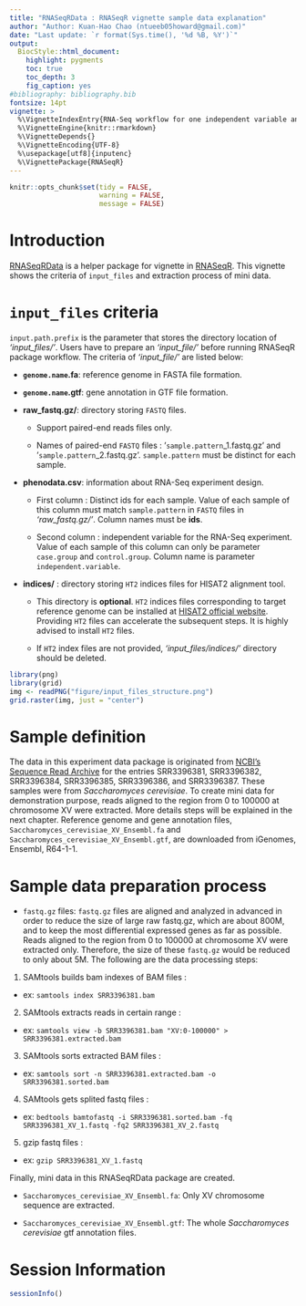 ```yaml
---
title: "RNASeqRData : RNASeqR vignette sample data explanation"
author: "Author: Kuan-Hao Chao (ntueeb05howard@gmail.com)"
date: "Last update: `r format(Sys.time(), '%d %B, %Y')`"
output: 
  BiocStyle::html_document:
    highlight: pygments
    toc: true
    toc_depth: 3
    fig_caption: yes
#bibliography: bibliography.bib
fontsize: 14pt
vignette: >
  %\VignetteIndexEntry{RNA-Seq workflow for one independent variable analysis}
  %\VignetteEngine{knitr::rmarkdown}
  %\VignetteDepends{}
  %\VignetteEncoding{UTF-8}
  %\usepackage[utf8]{inputenc}
  %\VignettePackage{RNASeqR}
---
```


```r
knitr::opts_chunk$set(tidy = FALSE,
                      warning = FALSE,
                      message = FALSE)
```

# Introduction

[RNASeqRData](https://github.com/HowardChao/RNASeqRData) is a helper package for vignette in [RNASeqR](https://github.com/HowardChao/RNASeqR). This vignette shows the criteria of `input_files` and extraction process of mini data.

# `input_files` criteria
`input.path.prefix` is the parameter that stores the directory location of *'input_files/'*. Users have to prepare an *'input_file/'* before running RNASeqR package workflow. The criteria of *'input_file/'* are listed below:

* **`genome.name`.fa**: reference genome in FASTA file formation.

* **`genome.name`.gtf**: gene annotation in GTF file formation.
    
* **raw_fastq.gz/**: directory storing `FASTQ` files. 
    * Support paired-end reads files only.
    
    * Names of paired-end `FASTQ` files : '`sample.pattern`_1.fastq.gz' and '`sample.pattern`_2.fastq.gz'. `sample.pattern` must be distinct for each sample.
    
* **phenodata.csv**: information about RNA-Seq experiment design.
    * First column : Distinct ids for each sample. Value of each sample of this column must match `sample.pattern` in `FASTQ` files in *'raw_fastq.gz/'*. Column names must be **ids**.
    
    * Second column : independent variable for the RNA-Seq experiment. Value of each sample of this column can only be parameter `case.group` and `control.group`. Column name is parameter `independent.variable`.
        
* **indices/** : directory storing `HT2` indices files for HISAT2 alignment tool.
    * This directory is **optional**. `HT2` indices files corresponding to target reference genome can be installed at [HISAT2 official website](https://ccb.jhu.edu/software/hisat2/index.shtml). Providing `HT2` files can accelerate the subsequent steps. It is highly advised to install `HT2` files.
    
    * If `HT2` index files are not provided, *'input_files/indices/'* directory should be deleted.
        
```r
library(png)
library(grid)
img <- readPNG("figure/input_files_structure.png")
grid.raster(img, just = "center")
```

# Sample definition

The data in this experiment data package is originated from [NCBI's Sequence Read Archive](http://www.ncbi.nlm.nih.gov/sra) for the entries SRR3396381, SRR3396382, SRR3396384, SRR3396385, SRR3396386, and SRR3396387. These samples were from *Saccharomyces cerevisiae*. To create mini data for demonstration purpose, reads aligned to the region from 0 to 100000 at chromosome XV were extracted. More details steps will be explained in the next chapter. Reference genome and gene annotation files, `Saccharomyces_cerevisiae_XV_Ensembl.fa` and `Saccharomyces_cerevisiae_XV_Ensembl.gtf`, are downloaded from iGenomes, Ensembl, R64-1-1.

# Sample data preparation process

* `fastq.gz` files:
`fastq.gz` files are aligned and analyzed in advanced in order to reduce the size of large raw fastq.gz, which are about 800M, and to keep the most differential expressed genes as far as possible. Reads aligned to the region from 0 to 100000 at chromosome XV were extracted only. Therefore, the size of these `fastq.gz` would be reduced to only about 5M. The following are the data processing steps:

1. SAMtools builds bam indexes of BAM files : 
  * ex: `samtools index SRR3396381.bam`
  
2. SAMtools extracts reads in certain range : 
  * ex: `samtools view -b SRR3396381.bam "XV:0-100000" > SRR3396381.extracted.bam`
  
3. SAMtools sorts extracted BAM files : 
  * ex: `samtools sort -n SRR3396381.extracted.bam -o SRR3396381.sorted.bam`
  
4. SAMtools gets splited fastq files : 
  * ex: `bedtools bamtofastq -i SRR3396381.sorted.bam -fq SRR3396381_XV_1.fastq -fq2 SRR3396381_XV_2.fastq`
  
5. gzip fastq files : 
  * ex: `gzip SRR3396381_XV_1.fastq`

Finally, mini data in this RNASeqRData package are created.

* `Saccharomyces_cerevisiae_XV_Ensembl.fa`:
Only XV chromosome sequence are extracted.

* `Saccharomyces_cerevisiae_XV_Ensembl.gtf`:
The whole *Saccharomyces cerevisiae* gtf annotation files.


# Session Information
```r
sessionInfo()
```

